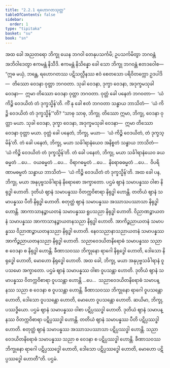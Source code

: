 ```yaml
---
title: "2.2.1 ရဟောဂတသုတ္တ"
tableOfContents: false
sidebar:
  order: 1
type: "tipitaka"
basket: "su"
book: "sn"
---
```



<DynamicBreadcrumb />

<Division number="259" book="sn" e="ch" v="18" p="318">

<Paragraph number="1150" book="sn">
အထ ခေါ အညတရော ဘိက္ခု ယေန ဘဂဝါ တေနုပသင်္ကမိ; ဥပသင်္ကမိတွာ ဘဂဝန္တံ အဘိဝါဒေတွာ ဧကမန္တံ နိသီဒိ. ဧကမန္တံ နိသိန္နော ခေါ သော ဘိက္ခု ဘဂဝန္တံ ဧတဒဝေါစ—  “ဣဓ မယှံ, ဘန္တေ, ရဟောဂတဿ ပဋိသလ္လီနဿ ဧဝံ စေတသော ပရိဝိတက္ကော ဥဒပါဒိ—  တိဿော ဝေဒနာ ဝုတ္တာ ဘဂဝတာ. သုခါ ဝေဒနာ, ဒုက္ခာ ဝေဒနာ, အဒုက္ခမသုခါ ဝေဒနာ—  ဣမာ တိဿော ဝေဒနာ ဝုတ္တာ ဘဂဝတာ. ဝုတ္တံ ခေါ ပနေတံ ဘဂဝတာ—  ‘ယံ ကိဉ္စိ ဝေဒယိတံ တံ ဒုက္ခသ္မိန်’တိ. ကိံ နု ခေါ ဧတံ ဘဂဝတာ သန္ဓာယ ဘာသိတံ—  ‘ယံ ကိဉ္စိ ဝေဒယိတံ တံ ဒုက္ခသ္မိန်’”တိ?
</Paragraph>

<Paragraph number="1151" book="sn">
“သာဓု သာဓု, ဘိက္ခု. တိဿော ဣမာ, ဘိက္ခု, ဝေဒနာ ဝုတ္တာ မယာ. သုခါ ဝေဒနာ, ဒုက္ခာ ဝေဒနာ, အဒုက္ခမသုခါ ဝေဒနာ—  ဣမာ တိဿော ဝေဒနာ ဝုတ္တာ မယာ. ဝုတ္တံ ခေါ ပနေတံ, ဘိက္ခု, မယာ—  ‘ယံ ကိဉ္စိ ဝေဒယိတံ, တံ ဒုက္ခသ္မိန်’တိ. တံ ခေါ ပနေတံ, ဘိက္ခု, မယာ သင်္ခါရာနံယေဝ အနိစ္စတံ သန္ဓာယ ဘာသိတံ—  ‘ယံ ကိဉ္စိ ဝေဒယိတံ တံ ဒုက္ခသ္မိန်’တိ. တံ ခေါ ပနေတံ, ဘိက္ခု, မယာ သင်္ခါရာနံယေဝ ခယဓမ္မတံ …ပေ…  ဝယဓမ္မတံ …ပေ…  ဝိရာဂဓမ္မတံ …ပေ…  နိရောဓဓမ္မတံ …ပေ…  ဝိပရိဏာမဓမ္မတံ သန္ဓာယ ဘာသိတံ—  ‘ယံ ကိဉ္စိ ဝေဒယိတံ တံ ဒုက္ခသ္မိန်’တိ. အထ ခေါ ပန, ဘိက္ခု, မယာ အနုပုဗ္ဗသင်္ခါရာနံ နိရောဓော အက္ခာတော. ပဌမံ ဈာနံ သမာပန္နဿ ဝါစာ နိရုဒ္ဓါ ဟောတိ. ဒုတိယံ ဈာနံ သမာပန္နဿ ဝိတက္ကဝိစာရာ နိရုဒ္ဓါ ဟောန္တိ. တတိယံ ဈာနံ သမာပန္နဿ ပီတိ နိရုဒ္ဓါ ဟောတိ. စတုတ္ထံ ဈာနံ သမာပန္နဿ အဿာသပဿာသာ နိရုဒ္ဓါ ဟောန္တိ. အာကာသာနဉ္စာယတနံ သမာပန္နဿ ရူပသညာ နိရုဒ္ဓါ ဟောတိ. ဝိညာဏဉ္စာယတနံ သမာပန္နဿ အာကာသာနဉ္စာယတနသညာ နိရုဒ္ဓါ ဟောတိ. အာကိဉ္စညာယတနံ သမာပန္နဿ ဝိညာဏဉ္စာယတနသညာ နိရုဒ္ဓါ ဟောတိ. နေဝသညာနာသညာယတနံ သမာပန္နဿ အာကိဉ္စညာယတနသညာ နိရုဒ္ဓါ ဟောတိ. သညာဝေဒယိတနိရောဓံ သမာပန္နဿ သညာ စ ဝေဒနာ စ နိရုဒ္ဓါ ဟောန္တိ. ခီဏာသဝဿ ဘိက္ခုနော ရာဂေါ နိရုဒ္ဓေါ ဟောတိ, ဒေါသော နိရုဒ္ဓေါ ဟောတိ, မောဟော နိရုဒ္ဓေါ ဟောတိ. အထ ခေါ, ဘိက္ခု, မယာ အနုပုဗ္ဗသင်္ခါရာနံ ဝူပသမော အက္ခာတော. ပဌမံ ဈာနံ သမာပန္နဿ ဝါစာ ဝူပသန္တာ ဟောတိ. ဒုတိယံ ဈာနံ သမာပန္နဿ ဝိတက္ကဝိစာရာ ဝူပသန္တာ ဟောန္တိ …ပေ…  သညာဝေဒယိတနိရောဓံ သမာပန္နဿ သညာ စ ဝေဒနာ စ ဝူပသန္တာ ဟောန္တိ. ခီဏာသဝဿ ဘိက္ခုနော ရာဂေါ ဝူပသန္တော ဟောတိ, ဒေါသော ဝူပသန္တော ဟောတိ, မောဟော ဝူပသန္တော ဟောတိ. ဆယိမာ, ဘိက္ခု, ပဿဒ္ဓိယော. ပဌမံ ဈာနံ သမာပန္နဿ ဝါစာ ပဋိပ္ပဿဒ္ဓါ ဟောတိ. ဒုတိယံ ဈာနံ သမာပန္နဿ ဝိတက္ကဝိစာရာ ပဋိပ္ပဿဒ္ဓါ ဟောန္တိ. တတိယံ ဈာနံ သမာပန္နဿ ပီတိ ပဋိပ္ပဿဒ္ဓါ ဟောတိ. စတုတ္ထံ ဈာနံ သမာပန္နဿ အဿာသပဿာသာ ပဋိပ္ပဿဒ္ဓါ ဟောန္တိ. သညာဝေဒယိတနိရောဓံ သမာပန္နဿ သညာ စ ဝေဒနာ စ ပဋိပ္ပဿဒ္ဓါ ဟောန္တိ. ခီဏာသဝဿ ဘိက္ခုနော ရာဂေါ ပဋိပ္ပဿဒ္ဓေါ ဟောတိ, ဒေါသော ပဋိပ္ပဿဒ္ဓေါ ဟောတိ, မောဟော ပဋိပ္ပဿဒ္ဓေါ ဟောတီ”တိ.

</Paragraph>
</Division>

<Paragraph number="1152" type="center" book="sn">
ပဌမံ.
</Paragraph>